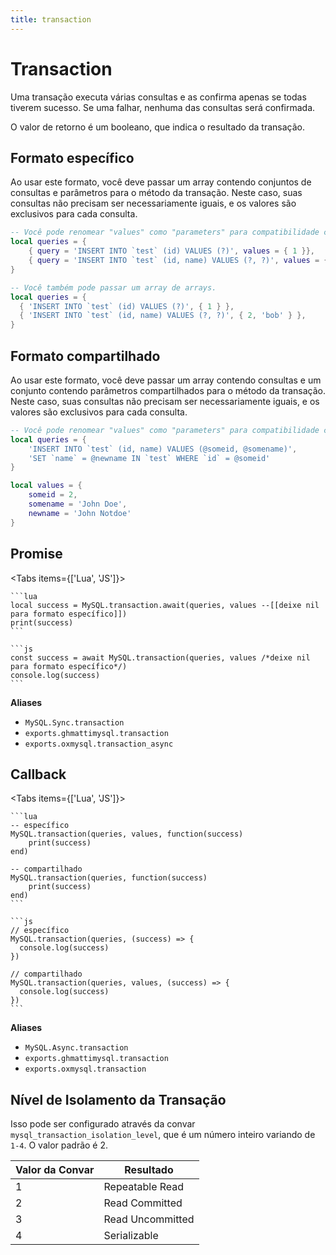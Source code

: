 ```yaml
---
title: transaction
---
```



# Transaction

Uma transação executa várias consultas e as confirma apenas se todas tiverem sucesso.
Se uma falhar, nenhuma das consultas será confirmada.

O valor de retorno é um booleano, que indica o resultado da transação.

## Formato específico

Ao usar este formato, você deve passar um array contendo conjuntos de consultas e parâmetros para o método da transação.
Neste caso, suas consultas não precisam ser necessariamente iguais, e os valores são exclusivos para cada consulta.

```lua
-- Você pode renomear "values" como "parameters" para compatibilidade com mysql-async.
local queries = {
    { query = 'INSERT INTO `test` (id) VALUES (?)', values = { 1 }},
    { query = 'INSERT INTO `test` (id, name) VALUES (?, ?)', values = { 2, 'bob' }},
}

-- Você também pode passar um array de arrays.
local queries = {
  { 'INSERT INTO `test` (id) VALUES (?)', { 1 } },
  { 'INSERT INTO `test` (id, name) VALUES (?, ?)', { 2, 'bob' } },
}
```

## Formato compartilhado

Ao usar este formato, você deve passar um array contendo consultas e um conjunto contendo parâmetros compartilhados para o método da transação.
Neste caso, suas consultas não precisam ser necessariamente iguais, e os valores são exclusivos para cada consulta.

```lua
-- Você pode renomear "values" como "parameters" para compatibilidade com mysql-async.
local queries = {
    'INSERT INTO `test` (id, name) VALUES (@someid, @somename)',
    'SET `name` = @newname IN `test` WHERE `id` = @someid'
}

local values = {
    someid = 2,
    somename = 'John Doe',
    newname = 'John Notdoe'
}
```

## Promise

<Tabs items={['Lua', 'JS']}>
  <Tab>

    ```lua
    local success = MySQL.transaction.await(queries, values --[[deixe nil para formato específico]])
    print(success)
    ```

  </Tab>
  <Tab>

    ```js
    const success = await MySQL.transaction(queries, values /*deixe nil para formato específico*/)
    console.log(success)
    ```

  </Tab>
</Tabs>

**Aliases**

- `MySQL.Sync.transaction`
- `exports.ghmattimysql.transaction`
- `exports.oxmysql.transaction_async`

## Callback

<Tabs items={['Lua', 'JS']}>
  <Tab>

    ```lua
    -- específico
    MySQL.transaction(queries, values, function(success)
        print(success)
    end)

    -- compartilhado
    MySQL.transaction(queries, function(success)
        print(success)
    end)
    ```

  </Tab>
  <Tab>

    ```js
    // específico
    MySQL.transaction(queries, (success) => {
      console.log(success)
    })

    // compartilhado
    MySQL.transaction(queries, values, (success) => {
      console.log(success)
    })
    ```

  </Tab>
</Tabs>

**Aliases**

- `MySQL.Async.transaction`
- `exports.ghmattimysql.transaction`
- `exports.oxmysql.transaction`

## Nível de Isolamento da Transação
Isso pode ser configurado através da convar `mysql_transaction_isolation_level`, que é um número inteiro variando de `1-4`.
O valor padrão é 2.

| Valor da Convar | Resultado     |
| ------------ | ---------------- |
| 1            | Repeatable Read  |
| 2            | Read Committed   |
| 3            | Read Uncommitted |
| 4            | Serializable     |
